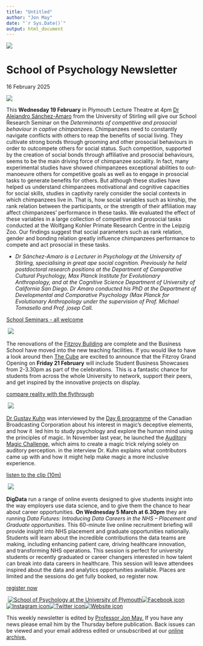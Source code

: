 ```yaml
---
title: "Untitled"
author: "Jon May"
date: "`r Sys.Date()`"
output: html_document
---
```


[![](https://gallery.mailchimp.com/6d2359023df73cc9878607a99/images/cb84df82-52fc-4cb4-96f2-e066973f6d1e.png)](https://us14.campaign-archive.com/home/?u=6d2359023df73cc9878607a99&id=91248e037a)

# School of Psychology Newsletter

16 February 2025

[![](https://mcusercontent.com/6d2359023df73cc9878607a99/images/03e7bc0b-92eb-ff1d-34d7-f21a663e89d6.png)](https://www.stir.ac.uk/people/1971770)

This **Wednesday 19 February** in Plymouth Lecture Theatre at 4pm [Dr Alejandro Sánchez-Amaro](https://www.stir.ac.uk/people/1971770) from the University of Stirling will give our School Research Seminar on the *Determinants of competitive and prosocial behaviour in captive chimpanzees*. Chimpanzees need to constantly navigate conflicts with others to reap the benefits of social living. They cultivate strong bonds through grooming and other prosocial behaviours in order to outcompete others for social status. Such competition, supported by the creation of social bonds through affiliative and prosocial behaviours, seems to be the main driving force of chimpanzee sociality. In fact, many experimental studies have showed chimpanzees exceptional abilities to out-manoeuvre others for competitive goals as well as to engage in prosocial tasks to generate benefits for others. But although these studies have helped us understand chimpanzees motivational and cognitive capacities for social skills, studies in captivity rarely consider the social contexts in which chimpanzees live in. That is, how social variables such as kinship, the rank relation between the participants, or the strength of their affiliation may affect chimpanzees' performance in these tasks. We evaluated the effect of these variables in a large collection of competitive and prosocial tasks conducted at the Wolfgang Kohler Primate Research Centre in the Leipzig Zoo. Our findings suggest that social parameters such as rank relation, gender and bonding relation greatly influence chimpanzees performance to compete and act prosocial in these tasks.

-   *Dr Sánchez-Amaro is a Lecturer in Psychology at the University of Stirling, specialising in great ape social cognition. Previously he held postdoctoral research positions at the Department of Comparative Cultural Psychology, Max Planck Institute for Evolutionary Anthropology, and at the Cognitive Science Department of University of California San Diego. Dr Amaro conducted his PhD at the Department of Developmental and Comparative Psychology (Max Planck for Evolutionary Anthropology under the supervision of Prof. Michael Tomasello and Prof. josep Call.*

[School Seminars - all welcome](https://dle.plymouth.ac.uk/course/section.php?id=670967)

 [![](https://mcusercontent.com/6d2359023df73cc9878607a99/images/0c820538-3604-2dc0-3a03-5084d51b9f30.jpg)](https://www.plymouth.ac.uk/facilities/fitzroy-building)

The renovations of the [Fitzroy Building](https://www.plymouth.ac.uk/facilities/fitzroy-building) are complete and the Business School have moved into the new teaching facilities. If you would like to have a look around then [The Cube](https://www.plymouth.ac.uk/about-us/university-structure/service-areas/research-and-innovation/the-cube) are excited to announce that the Fitzroy Grand Opening on **Friday 21 February** will include Student Business Showcases from 2-3.30pm as part of the celebrations.  This is a fantastic chance for students from across the whole University to network, support their peers, and get inspired by the innovative projects on display.

[compare reality with the flythrough](https://youtu.be/gxyaGKzsSOo?si=cepX7I3itpjJEDGN)

 [![](https://mcusercontent.com/6d2359023df73cc9878607a99/images/7c27717d-daba-eadf-e70e-b59236e5e8d6.png)](https://www.cbc.ca/listen/live-radio/1-14-day-6)

[Dr Gustav Kuhn](http://www.plymouth.ac.uk/staff/gustav-kuhn) was interviewed by the [Day 6 programme](https://www.cbc.ca/radio/day6) of the Canadian Broadcasting Corporation about his interest in magic's deceptive elements, and how it  led him to study psychology and explore the human mind using the principles of magic. In November last year, he launched the [Auditory Magic Challenge,](https://www.magicresearchlab.com/auditorychallange) which aims to create a magic trick relying solely on auditory perception. in the interview Dr. Kuhn explains what contributors came up with and how it might help make magic a more inclusive experience.

[listen to the clip (10m)](https://www.cbc.ca/listen/live-radio/1-14-day-6/clip/16121895-for-much-its-history-magic-relied-sight-deceive)

 [![](https://mcusercontent.com/6d2359023df73cc9878607a99/images/7a012580-a9fa-7a0a-0ae6-2a17e3afebf8.png)](https://www.plymouth.ac.uk/psychology)

**DigData** run a range of online events designed to give students insight into the way employers use data science, and to give them the chance to hear about career opportunities. **On Wednesday 5 March at 6.30pm** they are running *Data Futures: Introducing Data Careers in the NHS – Placement and Graduate opportunities*. This 60-minute live online recruitment briefing will provide insight into NHS placement and graduate opportunities nationally. Students will learn about the incredible contributions the data teams are making, including enhancing patient care, driving healthcare innovation, and transforming NHS operations. This session is perfect for university students or recently graduated or career changers interested in how talent can break into data careers in healthcare. This session will leave attendees inspired about the data and analytics opportunities available. Places are limited and the sessions do get fully booked, so register now.

[register now](https://digdata.online/nhs-graduate-live-recruitment-briefing-step-up-registration-form/?utm_medium=email&_hsenc=p2ANqtz-_HEYTaEj80nb-4pmM1WKPjm9luTwCSpe63k-s0vAbcvr4eelVd9GYqsKeAECbLYWL7xBCy8doR1gRGRvlWjsDTlWA4_waIi6qYBLTS8jGPxn05ZYg&_hsmi=339539548&utm_content=339539548&utm_source=hs_email)

 [![School of Psychology at the University of Plymouth](https://mcusercontent.com/6d2359023df73cc9878607a99/images/f5727e5c-e678-85c6-ac14-6a57880aaad2.png)](https://www.plymouth.ac.uk/psychology)[![Facebook icon](https://cdn-images.mailchimp.com/icons/social-block-v3/block-icons-v3/facebook-filled-color-40.png)](https://facebook.com/plymouthpsychology)[![Instagram icon](https://cdn-images.mailchimp.com/icons/social-block-v3/block-icons-v3/instagram-filled-color-40.png)](https://instagram.com/plympsych)[![Twitter icon](https://cdn-images.mailchimp.com/icons/social-block-v3/block-icons-v3/twitter-filled-color-40.png)](https://twitter.com/plymouthpsych)[![Website icon](https://cdn-images.mailchimp.com/icons/social-block-v3/block-icons-v3/website-filled-color-40.png)](https://www.plymouth.ac.uk/psychology)

This weekly newsletter is edited by [Professor Jon May.](mailto:jon.may@plymouth.ac.uk?subject=Newsletter%20material&body=null) If you have any news please email him by the Thursday before publication. Back issues can be viewed and your email address edited or unsubscribed at our [online archive.](https://us14.campaign-archive.com/home/?u=6d2359023df73cc9878607a99&id=91248e037a)
